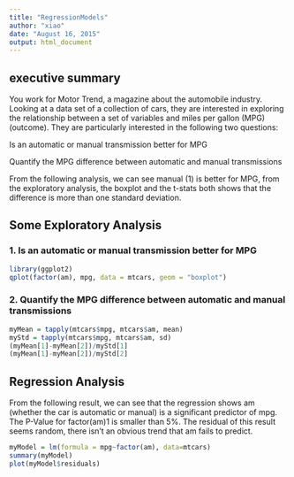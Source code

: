 ```yaml
---
title: "RegressionModels"
author: "xiao"
date: "August 16, 2015"
output: html_document
---
```

## executive summary
You work for Motor Trend, a magazine about the automobile industry. Looking at a data set of a collection of cars, they are interested in exploring the relationship between a set of variables and miles per gallon (MPG) (outcome). They are particularly interested in the following two questions:

Is an automatic or manual transmission better for MPG

Quantify the MPG difference between automatic and manual transmissions

From the following analysis, we can see manual (1) is better for MPG, from the exploratory analysis, the boxplot and the t-stats both shows that the difference is more than one standard deviation.

## Some Exploratory Analysis

### 1. Is an automatic or manual transmission better for MPG
```r
library(ggplot2)
qplot(factor(am), mpg, data = mtcars, geom = "boxplot")
```


### 2. Quantify the MPG difference between automatic and manual transmissions
```r
myMean = tapply(mtcars$mpg, mtcars$am, mean)
myStd = tapply(mtcars$mpg, mtcars$am, sd)
(myMean[1]-myMean[2])/myStd[1]
(myMean[1]-myMean[2])/myStd[2]
```

## Regression Analysis
From the following result, we can see that the regression shows am (whether the car is automatic or manual) is a significant predictor of mpg. The P-Value for factor(am)1 is smaller than 5%. The residual of this result seems random, there isn't an obvious trend that am fails to predict.
```r
myModel = lm(formula = mpg~factor(am), data=mtcars)
summary(myModel)
plot(myModel$residuals)
```